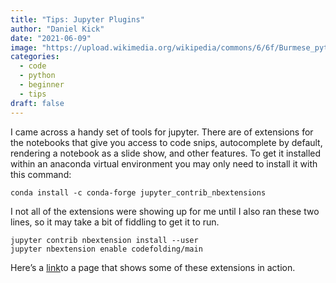 ```yaml
---
title: "Tips: Jupyter Plugins"
author: "Daniel Kick"
date: "2021-06-09"
image: "https://upload.wikimedia.org/wikipedia/commons/6/6f/Burmese_python_in_Berlin.jpg"
categories: 
  - code
  - python
  - beginner
  - tips
draft: false
---
```


<!-- https://commons.wikimedia.org/wiki/File:Burmese_python_in_Berlin.jpg -->

I came across a handy set of tools for jupyter. There are of extensions for the notebooks that give you access to code snips, autocomplete by default, rendering a notebook as a slide show, and other features. To get it installed within an anaconda virtual environment you may only need to install it with this command:

`conda install -c conda-forge jupyter_contrib_nbextensions`

I not all of the extensions were showing up for me until I also ran these two lines, so it may take a bit of fiddling to get it to run.

```         
jupyter contrib nbextension install --user
jupyter nbextension enable codefolding/main
```

Here's a [link](https://towardsdatascience.com/bringing-the-best-out-of-jupyter-notebooks-for-data-science-f0871519ca29 "https://towardsdatascience.com/bringing-the-best-out-of-jupyter-notebooks-for-data-science-f0871519ca29")to a page that shows some of these extensions in action.
